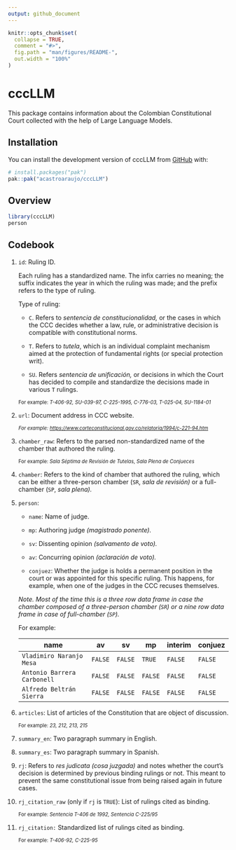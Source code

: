 ```yaml
---
output: github_document
---
```


<!-- README.md is generated from README.Rmd. Please edit that file -->

```r
knitr::opts_chunk$set(
  collapse = TRUE,
  comment = "#>",
  fig.path = "man/figures/README-",
  out.width = "100%"
)
```

# cccLLM

<!-- badges: start -->

<!-- badges: end -->

This package contains information about the Colombian Constitutional Court collected with the help of Large Language Models.

## Installation

You can install the development version of cccLLM from [GitHub](https://github.com/) with:

``` r
# install.packages("pak")
pak::pak("acastroaraujo/cccLLM")
```

## Overview

```r
library(cccLLM)
person
```

## Codebook

1.  `id`: Ruling ID.

    Each ruling has a standardized name. The infix carries no meaning; the suffix indicates the year in which the ruling was made; and the prefix refers to the type of ruling.

    Type of ruling:

    -   `C`. Refers to *sentencia de constitucionalidad,* or the cases in which the CCC decides whether a law, rule, or administrative decision is compatible with constitutional norms.

    -   `T`. Refers to *tutela*, which is an individual complaint mechanism aimed at the protection of fundamental rights (or special protection writ).

    -   `SU`. Refers *sentencia de unificación,* or decisions in which the Court has decided to compile and standardize the decisions made in various `T` rulings.

    [For example: *T-406-92, SU-039-97, C-225-1995, C-776-03, T-025-04, SU-1184-01*]{style="font-size: 0.8em;"}

2.  `url`: Document address in CCC website.

    [*For example: <https://www.corteconstitucional.gov.co/relatoria/1994/c-221-94.htm>*]{style="font-size: 0.8em;"}

3.  `chamber_raw`: Refers to the parsed non-standardized name of the chamber that authored the ruling.

    [For example: *Sala Séptima de Revisión de Tutelas*, *Sala Plena de Conjueces*]{style="font-size: 0.8em;"}

4.  `chamber`: Refers to the kind of chamber that authored the ruling, which can be either a three-person chamber (`SR`, *sala de revisión)* or a full-chamber (`SP`, *sala plena).*

5.  `person`:

    -   `name`: Name of judge.

    -   `mp`: Authoring judge *(magistrado ponente).*

    -   `sv`: Dissenting opinion *(salvamento de voto).*

    -   `av`: Concurring opinion *(aclaración de voto).*

    -   `conjuez`: Whether the judge is holds a permanent position in the court or was appointed for this specific ruling. This happens, for example, when one of the judges in the CCC recuses themselves.

    *Note. Most of the time this is a three row data frame in case the chamber composed of a three-person chamber (`SR`) or a nine row data frame in case of full-chamber (`SP`).*

    For example:

    | name                        | av      | sv      | mp      | interim | conjuez |
    |-----------------------------|---------|---------|---------|---------|---------|
    | `Vladimiro Naranjo Mesa`    | `FALSE` | `FALSE` | `TRUE`  | `FALSE` | `FALSE` |
    | `Antonio Barrera Carbonell` | `FALSE` | `FALSE` | `FALSE` | `FALSE` | `FALSE` |
    | `Alfredo Beltrán Sierra`    | `FALSE` | `FALSE` | `FALSE` | `FALSE` | `FALSE` |

6.  `articles`: List of articles of the Constitution that are object of discussion.

    [For example: *23, 212, 213, 215*]{style="font-size: 0.8em;"}

7.  `summary_en`: Two paragraph summary in English.

8.  `summary_es`: Two paragraph summary in Spanish.

9.  `rj`: Refers to *res judicata (cosa juzgada)* and notes whether the court's decision is determined by previous binding rulings or not. This meant to prevent the same constitutional issue from being raised again in future cases.

10. `rj_citation_raw` (only if `rj` is `TRUE`): List of rulings cited as binding.

    [For example: *Sentencia T-406 de 1992, Sentencia C-225/95*]{style="font-size: 0.8em;"}

11. `rj_citation:` Standardized list of rulings cited as binding.

    [For example: *T-406-92, C-225-95*]{style="font-size: 0.8em;"}
